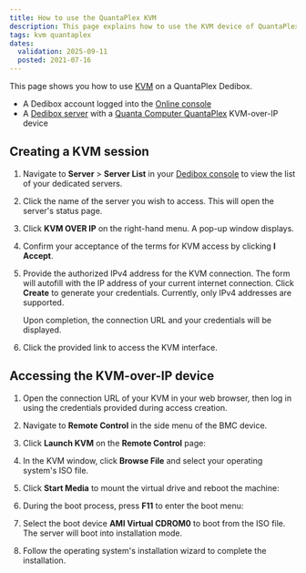 ```yaml
---
title: How to use the QuantaPlex KVM
description: This page explains how to use the KVM device of QuantaPlex servers on Scaleway Dedibox.
tags: kvm quantaplex
dates:
  validation: 2025-09-11
  posted: 2021-07-16
---
```




This page shows you how to use [KVM](/dedibox-kvm-over-ip/concepts/#kvm-over-ip) on a QuantaPlex Dedibox.

<Requirements />

- A Dedibox account logged into the [Online console](https://console.online.net)
- A [Dedibox server](/dedibox/how-to/install-a-server/) with a [Quanta Computer QuantaPlex](https://www.qct.io) KVM-over-IP device

## Creating a KVM session

1. Navigate to **Server** > **Server List** in your [Dedibox console](https://account.scaleway.com/?service=dedibox) to view the list of your dedicated servers.
2. Click the name of the server you wish to access. This will open the server's status page.
3. Click **KVM OVER IP** on the right-hand menu. A pop-up window displays.
   <Lightbox image={image} alt="" />
4. Confirm your acceptance of the terms for KVM access by clicking **I Accept**.
5. Provide the authorized IPv4 address for the KVM connection. The form will autofill with the IP address of your current internet connection. Click **Create** to generate your credentials.
   <Message type="note">
     Currently, only IPv4 addresses are supported.
   </Message>

   Upon completion, the connection URL and your credentials will be displayed.
6. Click the provided link to access the KVM interface.

## Accessing the KVM-over-IP device

1. Open the connection URL of your KVM in your web browser, then log in using the credentials provided during access creation.
2. Navigate to **Remote Control** in the side menu of the BMC device.
   <Lightbox image={image2} alt="" />
3. Click **Launch KVM** on the **Remote Control** page:
   <Lightbox image={image3} alt="" />
4. In the KVM window, click **Browse File** and select your operating system's ISO file.
   <Lightbox image={image4} alt="" />
5. Click **Start Media** to mount the virtual drive and reboot the machine:
   <Lightbox image={image5} alt="" />
6. During the boot process, press **F11** to enter the boot menu:
   <Lightbox image={image6} alt="" />
7. Select the boot device **AMI Virtual CDROM0** to boot from the ISO file. The server will boot into installation mode.

   <Lightbox image={image7} alt="" />

8. Follow the operating system's installation wizard to complete the installation.


